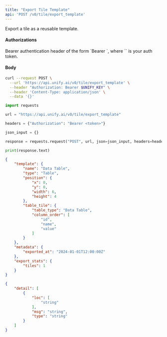 ```yaml
---
title: "Export Tile Template"
api: 'POST /v0/tile/export_template'
---
```

Export a tile as a reusable template.

#### Authorizations

<ParamField header="Authorization" type="string" required="true">
  Bearer authentication header of the form `Bearer <token>`, where `<token>` is your auth token.
</ParamField>

#### Body

<ParamField body="include_metadata" type="boolean"  default="true">

</ParamField>

<ParamField body="description" type="string | null" >

</ParamField>

<ParamField body="tags" type="[string]"  default="[]">

</ParamField>

<ParamField body="template_name" type="string | null" >

</ParamField>

<ParamField body="tile_id" type="string | null" >

</ParamField>

<ParamField body="tab_id" type="string | null" >

</ParamField>

<ParamField body="tile_name" type="string | null" >

</ParamField>

<ParamField body="checkpoint" type="boolean"  default="false">

</ParamField>

<RequestExample>

```bash cURL
curl --request POST \
  --url 'https://api.unify.ai/v0/tile/export_template' \
  --header "Authorization: Bearer $UNIFY_KEY" \
  --header 'Content-Type: application/json' \
  --data '{}'
```

```python Python
import requests

url = "https://api.unify.ai/v0/tile/export_template"

headers = {"Authorization": "Bearer <token>"}

json_input = {}

response = requests.request("POST", url, json=json_input, headers=headers)

print(response.text)
```

</RequestExample>
<ResponseExample>

```json 200
{
    "template": {
        "name": "Data Table",
        "type": "Table",
        "position": {
            "x": 0,
            "y": 0,
            "width": 6,
            "height": 4
        },
        "table_tile": {
            "table_type": "Data Table",
            "column_order": [
                "id",
                "name",
                "value"
            ]
        }
    },
    "metadata": {
        "exported_at": "2024-01-01T12:00:00Z"
    },
    "export_stats": {
        "tiles": 1
    }
}
```

```json 422
{
    "detail": [
        {
            "loc": [
                "string"
            ],
            "msg": "string",
            "type": "string"
        }
    ]
}
```

</ResponseExample>

